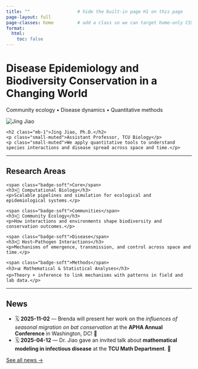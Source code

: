 ```yaml
---
title: ""                  # hide the built‑in page H1 on this page
page-layout: full
page-classes: home         # add a class so we can target home-only CSS
format:
  html:
    toc: false
---
```


<!-- Hero banner -->
<div class="hero">
  <h1>Disease Epidemiology and Biodiversity Conservation in a Changing World</h1>
  <p class="small-muted">Community ecology • Disease dynamics • Quantitative methods</p>
</div>

<!-- Title + profile -->
<div class="lab-header">
  <img src="images/jing.jpg" class="lab-photo" alt="Jing Jiao">
  <div>
    <h2 class="mb-1">Jing Jiao, Ph.D.</h2>
    <p class="small-muted">Assistant Professor, TCU Biology</p>
    <p class="small-muted">We apply quantitative tools to understand species interactions and disease spread across space and time.</p>
  </div>
</div>

---

## Research Areas
<div class="card-grid">

  <div class="card">
    <span class="badge-soft">Core</span>
    <h3>🧬 Computational Biology</h3>
    <p>Scalable pipelines and simulation for ecological and epidemiological systems.</p>
  </div>

  <div class="card">
    <span class="badge-soft">Communities</span>
    <h3>🌿 Community Ecology</h3>
    <p>How interactions and environments shape biodiversity and conservation outcomes.</p>
  </div>

  <div class="card">
    <span class="badge-soft">Disease</span>
    <h3>🧫 Host–Pathogen Interactions</h3>
    <p>Mechanisms of emergence, transmission, and control across space and time.</p>
  </div>

  <div class="card">
    <span class="badge-soft">Methods</span>
    <h3>📊 Mathematical & Statistical Analyses</h3>
    <p>Theory + inference to link mechanisms with patterns in field and lab data.</p>
  </div>

</div>

---

## News

- 🗓 **2025-11-02** — Brenda will present her work on the *influences of seasonal migration on bat conservation* at the **APHA Annual Conference** in Washington, DC! 🎉  
- 🗓 **2025-04-12** — Dr. Jiao gave an invited talk about **mathematical modeling in infectious disease** at the **TCU Math Department**. 👏

[See all news →](news.qmd)
